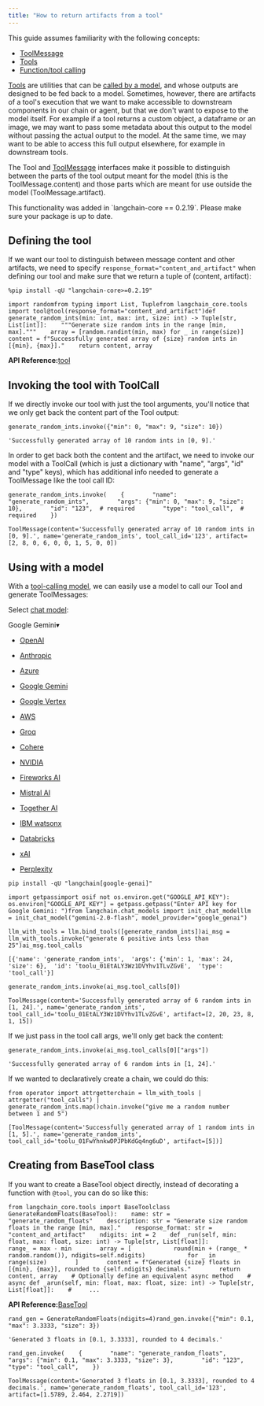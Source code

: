 ```yaml
---
title: "How to return artifacts from a tool"
---
```


<Info>
  This guide assumes familiarity with the following concepts:

  * [ToolMessage](/src/oss/concepts/messages/#toolmessage)
  * [Tools](/src/oss/concepts/tools)
  * [Function/tool calling](/src/oss/concepts/tool_calling)
</Info>

[Tools](/src/oss/concepts/tools) are utilities that can be [called by a model](/src/oss/concepts/tool_calling), and whose outputs are designed to be fed back to a model. Sometimes, however, there are artifacts of a tool's execution that we want to make accessible to downstream components in our chain or agent, but that we don't want to expose to the model itself. For example if a tool returns a custom object, a dataframe or an image, we may want to pass some metadata about this output to the model without passing the actual output to the model. At the same time, we may want to be able to access this full output elsewhere, for example in downstream tools.

The Tool and [ToolMessage](https://python.langchain.com/api_reference/core/messages/langchain_core.messages.tool.ToolMessage.html) interfaces make it possible to distinguish between the parts of the tool output meant for the model (this is the ToolMessage.content) and those parts which are meant for use outside the model (ToolMessage.artifact).

<Info>
  This functionality was added in `langchain-core == 0.2.19`. Please make sure your package is up to date.
</Info>

## Defining the tool

If we want our tool to distinguish between message content and other artifacts, we need to specify `response_format="content_and_artifact"` when defining our tool and make sure that we return a tuple of (content, artifact):

```
%pip install -qU "langchain-core>=0.2.19"
```

```
import randomfrom typing import List, Tuplefrom langchain_core.tools import tool@tool(response_format="content_and_artifact")def generate_random_ints(min: int, max: int, size: int) -> Tuple[str, List[int]]:    """Generate size random ints in the range [min, max]."""    array = [random.randint(min, max) for _ in range(size)]    content = f"Successfully generated array of {size} random ints in [{min}, {max}]."    return content, array
```

**API Reference:**[tool](https://python.langchain.com/api_reference/core/tools/langchain_core.tools.convert.tool.html)

## Invoking the tool with ToolCall

If we directly invoke our tool with just the tool arguments, you'll notice that we only get back the content part of the Tool output:

```
generate_random_ints.invoke({"min": 0, "max": 9, "size": 10})
```

```
'Successfully generated array of 10 random ints in [0, 9].'
```

In order to get back both the content and the artifact, we need to invoke our model with a ToolCall (which is just a dictionary with "name", "args", "id" and "type" keys), which has additional info needed to generate a ToolMessage like the tool call ID:

```
generate_random_ints.invoke(    {        "name": "generate_random_ints",        "args": {"min": 0, "max": 9, "size": 10},        "id": "123",  # required        "type": "tool_call",  # required    })
```

```
ToolMessage(content='Successfully generated array of 10 random ints in [0, 9].', name='generate_random_ints', tool_call_id='123', artifact=[2, 8, 0, 6, 0, 0, 1, 5, 0, 0])
```

## Using with a model

With a [tool-calling model](/src/oss/how_to/tool_calling), we can easily use a model to call our Tool and generate ToolMessages:

Select [chat model](/src/oss/integrations/chat):

Google Gemini▾

* [OpenAI](#)

* [Anthropic](#)

* [Azure](#)

* [Google Gemini](#)

* [Google Vertex](#)

* [AWS](#)

* [Groq](#)

* [Cohere](#)

* [NVIDIA](#)

* [Fireworks AI](#)

* [Mistral AI](#)

* [Together AI](#)

* [IBM watsonx](#)

* [Databricks](#)

* [xAI](#)

* [Perplexity](#)

```
pip install -qU "langchain[google-genai]"
```

```
import getpassimport osif not os.environ.get("GOOGLE_API_KEY"):  os.environ["GOOGLE_API_KEY"] = getpass.getpass("Enter API key for Google Gemini: ")from langchain.chat_models import init_chat_modelllm = init_chat_model("gemini-2.0-flash", model_provider="google_genai")
```

```
llm_with_tools = llm.bind_tools([generate_random_ints])ai_msg = llm_with_tools.invoke("generate 6 positive ints less than 25")ai_msg.tool_calls
```

```
[{'name': 'generate_random_ints',  'args': {'min': 1, 'max': 24, 'size': 6},  'id': 'toolu_01EtALY3Wz1DVYhv1TLvZGvE',  'type': 'tool_call'}]
```

```
generate_random_ints.invoke(ai_msg.tool_calls[0])
```

```
ToolMessage(content='Successfully generated array of 6 random ints in [1, 24].', name='generate_random_ints', tool_call_id='toolu_01EtALY3Wz1DVYhv1TLvZGvE', artifact=[2, 20, 23, 8, 1, 15])
```

If we just pass in the tool call args, we'll only get back the content:

```
generate_random_ints.invoke(ai_msg.tool_calls[0]["args"])
```

```
'Successfully generated array of 6 random ints in [1, 24].'
```

If we wanted to declaratively create a chain, we could do this:

```
from operator import attrgetterchain = llm_with_tools | attrgetter("tool_calls") | generate_random_ints.map()chain.invoke("give me a random number between 1 and 5")
```

```
[ToolMessage(content='Successfully generated array of 1 random ints in [1, 5].', name='generate_random_ints', tool_call_id='toolu_01FwYhnkwDPJPbKdGq4ng6uD', artifact=[5])]
```

## Creating from BaseTool class

If you want to create a BaseTool object directly, instead of decorating a function with `@tool`, you can do so like this:

```
from langchain_core.tools import BaseToolclass GenerateRandomFloats(BaseTool):    name: str = "generate_random_floats"    description: str = "Generate size random floats in the range [min, max]."    response_format: str = "content_and_artifact"    ndigits: int = 2    def _run(self, min: float, max: float, size: int) -> Tuple[str, List[float]]:        range_ = max - min        array = [            round(min + (range_ * random.random()), ndigits=self.ndigits)            for _ in range(size)        ]        content = f"Generated {size} floats in [{min}, {max}], rounded to {self.ndigits} decimals."        return content, array    # Optionally define an equivalent async method    # async def _arun(self, min: float, max: float, size: int) -> Tuple[str, List[float]]:    #     ...
```

**API Reference:**[BaseTool](https://python.langchain.com/api_reference/core/tools/langchain_core.tools.base.BaseTool.html)

```
rand_gen = GenerateRandomFloats(ndigits=4)rand_gen.invoke({"min": 0.1, "max": 3.3333, "size": 3})
```

```
'Generated 3 floats in [0.1, 3.3333], rounded to 4 decimals.'
```

```
rand_gen.invoke(    {        "name": "generate_random_floats",        "args": {"min": 0.1, "max": 3.3333, "size": 3},        "id": "123",        "type": "tool_call",    })
```

```
ToolMessage(content='Generated 3 floats in [0.1, 3.3333], rounded to 4 decimals.', name='generate_random_floats', tool_call_id='123', artifact=[1.5789, 2.464, 2.2719])
```
